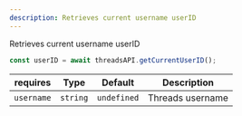 ```yaml
---
description: Retrieves current username userID
---
```


Retrieves current username userID

```typescript
const userID = await threadsAPI.getCurrentUserID();
```

| **requires** | **Type** | **Default** | **Description**  |
| ------------ | -------- | ----------- | ---------------- |
| `username`   | `string` | `undefined` | Threads username |

